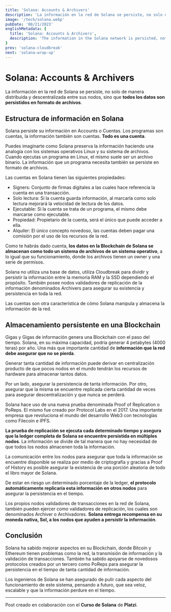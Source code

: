 ```yaml
---
title: 'Solana: Accounts & Archivers'
description: 'La información en la red de Solana se persiste, no solo de manera distribuida y descentralizada entre sus nodos, sino que todos los datos son persistidos en formato de archivos.'
image: '/tech/solana.webp'
pubDate: '08/21/2023'
englishMetadata: {
  title: 'Solana: Accounts & Archivers',
  description: 'The information in the Solana network is persisted, not only in a distributed and decentralized manner among its nodes, but all data is persisted in file format.'
}
prev: 'solana-cloudbreak'
next: 'solana-wrap-up'
---
```


# Solana: Accounts & Archivers

La información en la red de Solana se persiste, no solo de manera distribuida y descentralizada entre sus nodos, sino que **todos los datos son persistidos en formato de archivos**.

## Estructura de información en Solana

Solana persiste su información en Accounts o Cuentas. Los programas son cuentas, la información también son cuentas. **Todo es una cuenta**.

Puedes imaginarte como Solana preserva la información haciendo una analogía con los sistemas operativos Linux y su sistema de archivos. Cuando ejecutas un programa en Linux, el mismo suele ser un archivo binario. La información que un programa necesita también se persiste en formato de archivos.

Las cuentas en Solana tienen las siguientes propiedades:

- Signers: Conjunto de firmas digitales a las cuales hace referencia la cuenta en una transacción.
- Solo lectura: Si la cuenta guarda información, al marcarla como solo lectura mejorará la velocidad de lectura de los datos.
- Ejecutable: Si la cuenta se trata de un programa, el mismo debe marcarse como ejecutable.
- Propiedad: Propietario de la cuenta, será el único que puede acceder a ella.
- Alquiler: El único concepto novedoso, las cuentas deben pagar una comisión por el uso de los recursos de la red.

Como te habrás dado cuenta, **los datos en la Blockchain de Solana se almacenan como todo un sistema de archivos de un sistema operativo**, a lo igual que su funcionamiento, donde los archivos tienen un owner y una serie de permisos.

Solana no utiliza una base de datos, utiliza Cloudbreak para dividir y persistir la información entre la memoria RAM y la SSD dependiendo el propósito. También posee nodos validadores de replicación de la información denominados Archivers para asegurar su existencia y persistencia en toda la red.

Las cuentas son otra característica de cómo Solana manipula y almacena la información de la red.

## Almacenamiento persistente en una Blockchain

Gigas y Gigas de información genera una Blockchain con el paso del tiempo. Solana, en su máxima capacidad, podría generar 4 petabytes (4000 teras) por año. Una más que importante cantidad de **información que la red debe asegurar que no se pierda**.

Generar tanta cantidad de información puede derivar en centralización producto de que pocos nodos en el mundo tendrán los recursos de hardware para almacenar tantos datos.

Por un lado, asegurar la persistencia de tanta información. Por otro, asegurar que la misma se encuentre replicada cierta cantidad de veces para asegurar descentralización y que nunca se perderá.

Solana hace uso de una nueva prueba denominada Proof of Replication o PoReps. El mismo fue creado por Protocol Labs en el 2017. Una importante empresa que revoluciona el mundo del desarrollo Web3 con tecnologías como Filecoin e IPFS.

**La prueba de replicación se ejecuta cada determinado tiempo y asegura que la ledger completa de Solana se encuentre persistida en múltiples nodos**. La información se divide de tal manera que no hay necesidad de que todos los nodos almacenen toda la información.

La comunicación entre los nodos para asegurar que toda la información se encuentre disponible se realiza por medio de criptografía y gracias a Proof of History es posible asegurar la existencia de una porción aleatoria de todo el libro mayor de Solana.

De estar en riesgo un determinado porcentaje de la ledger, **el protocolo automáticamente replicaría esta información en otros nodos** para asegurar la persistencia en el tiempo.

Los propios nodos validadores de transacciones en la red de Solana, también pueden ejercer como validadores de replicación, los cuales son denominados Archiver o Archivadores. **Solana entrega recompensa en su moneda nativa, Sol, a los nodos que ayuden a persistir la información**.

## Conclusión

Solana ha sabido mejorar aspectos en su Blockchain, donde Bitcoin y Ethereum tienen problemas como la red, la transmisión de información y la validación de transacciones. También ha sabido apoyarse de novedosos protocolos creados por un tercero como PoReps para asegurar la persistencia en el tiempo de tanta cantidad de información.

Los ingenieros de Solana se han asegurado de pulir cada aspecto del funcionamiento de este sistema, pensando a futuro, que sea veloz, escalable y que la información perdure en el tiempo.

---
Post creado en colaboración con el **Curso de Solana** de **Platzi**.
